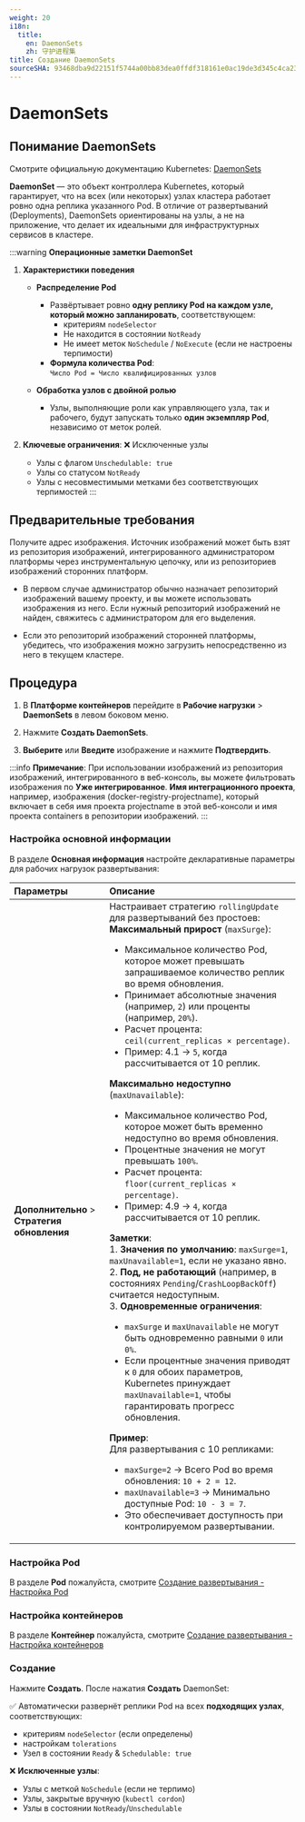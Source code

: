 ```yaml
---
weight: 20
i18n:
  title:
    en: DaemonSets
    zh: 守护进程集
title: Создание DaemonSets
sourceSHA: 93468dba9d22151f5744a00bb83dea0ffdf318161e0ac19de3d345c4ca23b212
---
```


# DaemonSets

## Понимание DaemonSets

Смотрите официальную документацию Kubernetes: [DaemonSets](https://kubernetes.io/docs/concepts/workloads/controllers/daemonset/)

**DaemonSet** — это объект контроллера Kubernetes, который гарантирует, что на всех (или некоторых) узлах кластера работает ровно одна реплика указанного Pod. В отличие от развертываний (Deployments), DaemonSets ориентированы на узлы, а не на приложение, что делает их идеальными для инфраструктурных сервисов в кластере.

:::warning
**Операционные заметки DaemonSet**

1. **Характеристики поведения**
   - **Распределение Pod**
     - Развёртывает ровно **одну реплику Pod на каждом узле, который можно запланировать**, соответствующем:
       - критериям `nodeSelector`
       - Не находится в состоянии `NotReady`
       - Не имеет меток `NoSchedule` / `NoExecute` (если не настроены терпимости)
     - **Формула количества Pod**:\
       `Число Pod = Число квалифицированных узлов`

   - **Обработка узлов с двойной ролью**
     - Узлы, выполняющие роли как управляющего узла, так и рабочего, будут запускать только **один экземпляр Pod**, независимо от меток ролей.

2. **Ключевые ограничения**: ❌ Исключенные узлы
   - Узлы с флагом `Unschedulable: true`
   - Узлы со статусом `NotReady`
   - Узлы с несовместимыми метками без соответствующих терпимостей
     :::

## Предварительные требования

Получите адрес изображения. Источник изображений может быть взят из репозитория изображений, интегрированного администратором платформы через инструментальную цепочку, или из репозиториев изображений сторонних платформ.

- В первом случае администратор обычно назначает репозиторий изображений вашему проекту, и вы можете использовать изображения из него. Если нужный репозиторий изображений не найден, свяжитесь с администратором для его выделения.

- Если это репозиторий изображений сторонней платформы, убедитесь, что изображения можно загрузить непосредственно из него в текущем кластере.

## Процедура

1. В **Платформе контейнеров** перейдите в **Рабочие нагрузки** > **DaemonSets** в левом боковом меню.

2. Нажмите **Создать DaemonSets**.

3. **Выберите** или **Введите** изображение и нажмите **Подтвердить**.

:::info
**Примечание**: При использовании изображений из репозитория изображений, интегрированного в веб-консоль, вы можете фильтровать изображения по **Уже интегрированное**. **Имя интеграционного проекта**, например, изображения (docker-registry-projectname), который включает в себя имя проекта projectname в этой веб-консоли и имя проекта containers в репозитории изображений.
:::

### Настройка основной информации

В разделе **Основная информация** настройте декларативные параметры для рабочих нагрузок развертывания:

| **Параметры**                  | **Описание**                                                                                                                                                                                                                                                                                                                                                                                                                                                                                                                                                                                                                                                                                                                                                                                                                                                                                                                                                                                                                                                                                                                                                                                                                                                                                                                                                                                                                                                                                                                         |
| :----------------------------- | :-------------------------------------------------------------------------------------------------------------------------------------------------------------------------------------------------------------------------------------------------------------------------------------------------------------------------------------------------------------------------------------------------------------------------------------------------------------------------------------------------------------------------------------------------------------------------------------------------------------------------------------------------------------------------------------------------------------------------------------------------------------------------------------------------------------------------------------------------------------------------------------------------------------------------------------------------------------------------------------------------------------------------------------------------------------------------------------------------------------------------------------------------------------------------------------------------------------------------------------------------------------------------------------------------------------------------------------------------------------------------------------------------------------------------------------------------------------------------------------------------------------------------------------- |
| **Дополнительно** > **Стратегия обновления** | Настраивает стратегию `rollingUpdate` для развертываний без простоев: <br />  **Максимальный прирост** (`maxSurge`):  <ul><li>Максимальное количество Pod, которое может превышать запрашиваемое количество реплик во время обновления. </li><li> Принимает абсолютные значения (например, `2`) или проценты (например, `20%`). </li><li> Расчет процента: `ceil(current_replicas × percentage)`. </li><li>Пример: 4.1 → `5`, когда рассчитывается от 10 реплик. </li></ul> **Максимально недоступно** (`maxUnavailable`): <ul><li> Максимальное количество Pod, которое может быть временно недоступно во время обновления.  </li><li>Процентные значения не могут превышать `100%`.  </li><li> Расчет процента: `floor(current_replicas × percentage)`.   </li><li> Пример: 4.9 → `4`, когда рассчитывается от 10 реплик.  </li></ul> **Заметки**: <br /> 1. **Значения по умолчанию**: `maxSurge=1`, `maxUnavailable=1`, если не указано явно.  <br /> 2. **Под, не работающий** (например, в состояниях `Pending`/`CrashLoopBackOff`) считается недоступным.  <br /> 3. **Одновременные ограничения**: <ul><li> `maxSurge` и `maxUnavailable` не могут быть одновременно равными `0` или `0%`. </li><li>Если процентные значения приводят к `0` для обоих параметров, Kubernetes принуждает `maxUnavailable=1`, чтобы гарантировать прогресс обновления.  </li></ul> **Пример**: <br /> Для развертывания с 10 репликами: <br /><ul><li> `maxSurge=2` → Всего Pod во время обновления: `10 + 2 = 12`. </li><li>`maxUnavailable=3` → Минимально доступные Pod: `10 - 3 = 7`. </li><li> Это обеспечивает доступность при контролируемом развертывании. </li></ul> |

### Настройка Pod

В разделе **Pod** пожалуйста, смотрите [Создание развертывания - Настройка Pod](./deployment_create.mdx#configurepod)

### Настройка контейнеров

В разделе **Контейнер** пожалуйста, смотрите [Создание развертывания - Настройка контейнеров](./deployment_create.mdx#configurecontainers)

### Создание

Нажмите **Создать**.
После нажатия **Создать** DaemonSet:

✅ Автоматически развернёт реплики Pod на всех **подходящих узлах**, соответствующих:

- критериям `nodeSelector` (если определены)
- настройкам `tolerations`
- Узел в состоянии `Ready` & `Schedulable: true`

❌ **Исключенные узлы**:

- Узлы с меткой `NoSchedule` (если не терпимо)
- Узлы, закрытые вручную (`kubectl cordon`)
- Узлы в состоянии `NotReady`/`Unschedulable`
